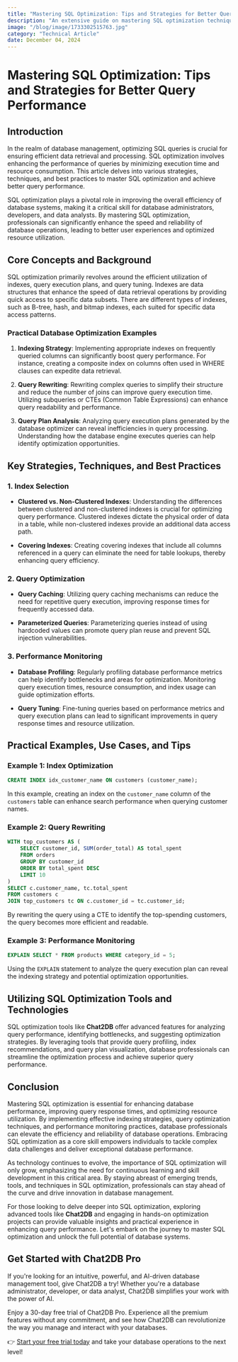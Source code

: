 ```yaml
---
title: "Mastering SQL Optimization: Tips and Strategies for Better Query Performance"
description: "An extensive guide on mastering SQL optimization techniques to enhance query performance and efficiency."
image: "/blog/image/1733302515763.jpg"
category: "Technical Article"
date: December 04, 2024
---
```


# Mastering SQL Optimization: Tips and Strategies for Better Query Performance

## Introduction

In the realm of database management, optimizing SQL queries is crucial for ensuring efficient data retrieval and processing. SQL optimization involves enhancing the performance of queries by minimizing execution time and resource consumption. This article delves into various strategies, techniques, and best practices to master SQL optimization and achieve better query performance.

SQL optimization plays a pivotal role in improving the overall efficiency of database systems, making it a critical skill for database administrators, developers, and data analysts. By mastering SQL optimization, professionals can significantly enhance the speed and reliability of database operations, leading to better user experiences and optimized resource utilization.

## Core Concepts and Background

SQL optimization primarily revolves around the efficient utilization of indexes, query execution plans, and query tuning. Indexes are data structures that enhance the speed of data retrieval operations by providing quick access to specific data subsets. There are different types of indexes, such as B-tree, hash, and bitmap indexes, each suited for specific data access patterns.

### Practical Database Optimization Examples

1. **Indexing Strategy**: Implementing appropriate indexes on frequently queried columns can significantly boost query performance. For instance, creating a composite index on columns often used in WHERE clauses can expedite data retrieval.

2. **Query Rewriting**: Rewriting complex queries to simplify their structure and reduce the number of joins can improve query execution time. Utilizing subqueries or CTEs (Common Table Expressions) can enhance query readability and performance.

3. **Query Plan Analysis**: Analyzing query execution plans generated by the database optimizer can reveal inefficiencies in query processing. Understanding how the database engine executes queries can help identify optimization opportunities.

## Key Strategies, Techniques, and Best Practices

### 1. Index Selection

- **Clustered vs. Non-Clustered Indexes**: Understanding the differences between clustered and non-clustered indexes is crucial for optimizing query performance. Clustered indexes dictate the physical order of data in a table, while non-clustered indexes provide an additional data access path.

- **Covering Indexes**: Creating covering indexes that include all columns referenced in a query can eliminate the need for table lookups, thereby enhancing query efficiency.

### 2. Query Optimization

- **Query Caching**: Utilizing query caching mechanisms can reduce the need for repetitive query execution, improving response times for frequently accessed data.

- **Parameterized Queries**: Parameterizing queries instead of using hardcoded values can promote query plan reuse and prevent SQL injection vulnerabilities.

### 3. Performance Monitoring

- **Database Profiling**: Regularly profiling database performance metrics can help identify bottlenecks and areas for optimization. Monitoring query execution times, resource consumption, and index usage can guide optimization efforts.

- **Query Tuning**: Fine-tuning queries based on performance metrics and query execution plans can lead to significant improvements in query response times and resource utilization.

## Practical Examples, Use Cases, and Tips

### Example 1: Index Optimization

```sql
CREATE INDEX idx_customer_name ON customers (customer_name);
```

In this example, creating an index on the `customer_name` column of the `customers` table can enhance search performance when querying customer names.

### Example 2: Query Rewriting

```sql
WITH top_customers AS (
    SELECT customer_id, SUM(order_total) AS total_spent
    FROM orders
    GROUP BY customer_id
    ORDER BY total_spent DESC
    LIMIT 10
)
SELECT c.customer_name, tc.total_spent
FROM customers c
JOIN top_customers tc ON c.customer_id = tc.customer_id;
```

By rewriting the query using a CTE to identify the top-spending customers, the query becomes more efficient and readable.

### Example 3: Performance Monitoring

```sql
EXPLAIN SELECT * FROM products WHERE category_id = 5;
```

Using the `EXPLAIN` statement to analyze the query execution plan can reveal the indexing strategy and potential optimization opportunities.

## Utilizing SQL Optimization Tools and Technologies

SQL optimization tools like **Chat2DB** offer advanced features for analyzing query performance, identifying bottlenecks, and suggesting optimization strategies. By leveraging tools that provide query profiling, index recommendations, and query plan visualization, database professionals can streamline the optimization process and achieve superior query performance.

## Conclusion

Mastering SQL optimization is essential for enhancing database performance, improving query response times, and optimizing resource utilization. By implementing effective indexing strategies, query optimization techniques, and performance monitoring practices, database professionals can elevate the efficiency and reliability of database operations. Embracing SQL optimization as a core skill empowers individuals to tackle complex data challenges and deliver exceptional database performance.

As technology continues to evolve, the importance of SQL optimization will only grow, emphasizing the need for continuous learning and skill development in this critical area. By staying abreast of emerging trends, tools, and techniques in SQL optimization, professionals can stay ahead of the curve and drive innovation in database management.

For those looking to delve deeper into SQL optimization, exploring advanced tools like **Chat2DB** and engaging in hands-on optimization projects can provide valuable insights and practical experience in enhancing query performance. Let's embark on the journey to master SQL optimization and unlock the full potential of database systems.

## Get Started with Chat2DB Pro

If you're looking for an intuitive, powerful, and AI-driven database management tool, give Chat2DB a try! Whether you're a database administrator, developer, or data analyst, Chat2DB simplifies your work with the power of AI.

Enjoy a 30-day free trial of Chat2DB Pro. Experience all the premium features without any commitment, and see how Chat2DB can revolutionize the way you manage and interact with your databases.

👉 [Start your free trial today](https://chat2db.ai/pricing) and take your database operations to the next level!
